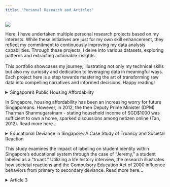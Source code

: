 ```yaml
---
title: "Personal Research and Articles"
---
```


![](docs/src/images/research.jpeg)

Here, I have undertaken multiple personal research projects based on my interests. While these initiatives are just for my own skill enhancement, they reflect my commitment to continuously improving my data analysis capabilities. Through these projects, I delve into various datasets, exploring patterns and extracting actionable insights. <br> <br> This portfolio showcases my journey, illustrating not only my technical skills but also my curiosity and dedication to leveraging data in meaningful ways. Each project here is a step towards mastering the art of transforming raw data into compelling narratives and informed decisions. Happy reading!

<details>

<summary> Singapore's Public Housing Affordability <br> <p style="text-align: justify;">

In Singapore, housing affordability has been an increasing worry for future Singaporeans. However, in 2012, the then Deputy Prime Minister (DPM) Tharman Shanmugaratnam - stating household income of SGD\$1000 was sufficient to own a home, sparked discussions among netizen online (Tan, 2012). Read more here...

</p>

</summary>

## Is Public Housing Affordable for Singaporeans?

<p style="text-align: right;"> Monday, 6 Nov 2023 </p>

![](src/images/HDB-flat-after-divorce.jpg){fig-align="left" width="1000"}

### Investigating Singapore's Resale Flat Prices from 1990 to 2022

<p style="text-align: justify;">

While Mr Tharman argued the housing grants could provide support for low-income household, many Singaporeans expressed concern about the long-term viability of such claims, especially in the face of the constant rising cost of living and property prices.

</p>

![](src/images/tharman.webp){width="800"}

<p style="text-align: justify;">

Now, this brings an important question to whether public housing in Singapore truly affordable for the average Singaporean in the future. This analysis will also explore the evolving housing market that may impact the affordability of homes for future generations of Singaporeans.

</p>

<p style="text-align: justify;">

The above concerns will uncover the complexities of the housing market, analyse potential long-term trend, also seek to understand that while variables such as estate, size or remaining lease play significant roles, this analysis aims to identity the most influential factors.

</p>

![](docs/images/dreamhome.png){fig-align="center" width="698"}

<p style="text-align: justify;">

According to Kumar (2022), the affordability of homes in Singapore is a multifaceted issue. The table above provides an outline of the housing prices in Singapore. Using this as a guide, it determines the average salary needed per spouse needed to comfortably afford monthly repayments.

</p>

<p style="text-align: justify;">

For instance, to afford a 3-room flat, which has a median price of \$360,000, both partners would have to at least earn SGD\$5,230. While it may seem manageable, this does not account for other living expenses, or other income fluctuation - couple may own a car, or have multiple kids.

</p>

<p style="text-align: justify;">

Imagine you and your sponse are looking to start a family. Now that we've a glimpse into the affordability of homes in Singapore, do you think you can comfortably own your own home when the time comes? Let's dive into real data and discuss this critical issue further.

</p>

![](src/images/flats.jpeg)

### Trend of HDB Resale Prices in Singapore

<p style="text-align: justify;">

To understand the trend of housing prices in Singapore, the analysis will use the available data sets from [this site](www.data.gov.sg). The publicly available data contains historical sales figures on yearly bases, and can be used to access market dynamics and predict future trend.

</p>

<p style="text-align: justify;">

Before moving on to the deeper analysis, let us understand how the overall prices have increased from 1990 to 2022. While the general increase in prices overtime aligns with economic growth, the rate of the surge from 1990 to 2022 is alarming.

</p>

<p style="text-align: justify;">

One may argue that the increment is a sign of prospering economy, on the other side, it also rings alarm bells in terms of overall affordability. Now let's examine the graph below:

</p>

```r

library(tidyverse)
library(tidyr)
library(ggplot2)
library(scales)
```

```r
data1999 <- read.csv("docs/src/data/ResaleFlatPrices1999.csv")
data2022 <- read.csv("docs/src/data/ResaleFlatPrices2022.csv")

average_prices_1999 <- data1999 %>%
  group_by(flat_type) %>%
  summarise("1990" = mean(resale_price))

average_prices_2022 <- data2022 %>%
  group_by(flat_type) %>%
  summarise("2022" = mean(resale_price))

combined_data <- merge(average_prices_1999, average_prices_2022, by = "flat_type")

long_data <- pivot_longer(combined_data, cols = -flat_type, names_to = "Year", values_to = "AveragePrice")


ggplot(long_data, aes(x = flat_type, y = AveragePrice, group = Year, color = Year)) +
  geom_line(linewidth = 1.5) +
  geom_point(size = 3) +
  geom_text(aes(label = sprintf("$%.2f", AveragePrice)), hjust = 1, vjust = -1, check_overlap = TRUE, size = 3) +
  scale_y_continuous(labels = label_comma()) + 
  labs(title = "Average Resale Price in 1990 and 2022 (Flat Type, SGD)",
       x = "Flat Type",
       y = "Average Resale Price",
       color = "Year") +
  theme_minimal()

```

<p style="text-align: justify;">

The graph above illustrates a significant steepening in the slopes of average resale prices in Singapore from 1990 to 2022 - indicating the exorbitant increase of prices across all flat types. The steeper slope in 2022 shows a more prominent price escalation as compared to 1990's. This is can be an indication increasing pressure on affordability and financial stretch for home ownership.

</p>

<p style="text-align: justify;">

Notice that on the graph, there is a worrying widening price gap between each successive flat type, with the difference in average prices from one flat type to the next becoming more distinct. For example, the price jump from a 3-room to a 4-room for both 1990 and 2022, may point towards a growing demand for a larger home. Larger home, bigger family right?

</p>

<p style="text-align: justify;">

With that, we can understand that the widening gap of prices could create a cost burden for upgraders seeking more specious accommodations for a bigger family. The growing gap in prices shows that planning for home ownership is extremely crucial to prevent any buyers' remorse.

</p>

### Comparing Average Resale Prices of Flat Types by Years

<p style="text-align: justify;">

Now let's look at the price increment individually for both years, compared with the same flat type. The graph presented shows a great difference for a 4-room flat between 1990 and 2022.

</p>

<p style="text-align: justify;">

The year 1990 with an average price of SGD\$81,525 and 2022 with an average price of SGD\$525,092, represented by green and orange respectively. In the graph below, feel free to explore and compare the prices of other flat types between 1990 and 2022!

</p>

<iframe height="450" width="100%" frameborder="no" src="https://mrzknrns.shinyapps.io/bargraph/">

</iframe>

<p style="text-align: justify;">

As mentioned, the rising trend of housing cost, as shown in the graph, indicates that potential owners may face financial barriers when seeking for housing options. Additionally, the graph suggests that the real estate market has become increasingly segmented. Unfortunately, with increasing demand and limited supply, property agents are taking advantage of eager potential home owners (Lam, 2020).

</p>

<p style="text-align: justify;">

For example, in 2019, a property agent was found guilty of unethical bidding practices in order to cash out a larger commission (Lim, 2019). To curb this, regulatory bodies must enforce strict rules and guidelines to ensure fair practices in this already very competitive and high-stakes market.

</p>

### The Distribution of Resale Flat Prices of Different Flat Types

<p style="text-align: justify;">

While a price increment can potentially indicate a critical issue with affordability, it is also important to access where the increase is still within the "safe" median range. However, in the box plot below, we can see how the presence of outliers underscores the significant and unprecedented price increase.

</p>

<p style="text-align: justify;">

Hint: Pay attention to how 3-room flats almost hitting \$1,000,000! On top of that, we can also visually compare the number of outliers in 1990 and 2022, denoted by the green and orange box respectively.

</p>

<iframe height="500" width="100%" frameborder="no" src="https://mrzknrns.shinyapps.io/boxplot/">

</iframe>

<p style="text-align: justify;">

Let's input all the flat type options, what do you see? With 3-Room, 4-Room, 5-Room and Executive selected, we can see a consistent pattern. The data reveals a distinct trend where "regular-sized" flats are slowly approaching the million-dollar mark in resale price in 2022.

</p>

<p style="text-align: justify;">

The upward trajectory is also an indication of the growth in the resale market, reflecting how people are willing to pay for their dream home. This inevitably affect those within a lower income bracket, preventing them to do the same.

</p>

![](src/images/darkhome.jpeg)

<p style="text-align: justify;">

Furthermore, across the other flat types, there is an increasing number of outliers beyond the upper whiskers of the box plots for 2022. While this can suggest a substantial market growth, it can also reflect the high number of exceptional cases where resale prices are charging a even higher premium, exceeding the median trends - which is already high.

</p>

<p style="text-align: justify;">

Now, that we have clearly seen the high prices Singaporean are willing to pay for their dream home, are there other factors that can be attributed to the price increase? Next, we will explore if the remaining lease left or the location of the flat affect the resale price.

</p>

### The Impact of Remaining Lease on Resale Prices

<p style="text-align: justify;">

To lower the cost burden for flat upgraders, some may consider purchasing a flat with a lower remaining lease. However, is there a correlation between the remaining lease and the cost of a resale flat in 1990 and 2022?

</p>

<p style="text-align: justify;">

As we look and examine into the numbers, it becomes clear that patterns have shifted from 1990 to 2022. Here, we will be comparing the data from these two distinct years. Now let's look at the scatterplot below. Pay attention to the red line, what does it tell you?

</p>

<iframe height="500" width="100%" frameborder="no" src="https://mrzknrns.shinyapps.io/scatterplot/">

</iframe>

<p style="text-align: justify;">

In 1990, the line suggested a clear trend: where a longer remaining lease often correlated with a higher resale price. The regression line showed a noticeable upward slope; decently steep actually. This would indicate that the longer the remaining lease, the higher the resale price of the flat, which makes sense at the time where buyers could reside in the flat without facing any lease expiration issue in the future.

</p>

<p style="text-align: justify;">

However, as we move to 2022, while there is still a correlation, we can observe that it is not as steep. This suggests that the remaining lease period is not as strong an indicator as it was in 1990. Also, the data points are more spread out , indicating a high variance in resale prices. We can now infer that other factors such as location, types or houses, or amenities have grown in importance of lease length when determining the value of the resale flat.

</p>

<p style="text-align: justify;">

![](src/images/buy.jpeg)

Put yourself in the shoes of the buyer, would you get a house with longer remaining lease, but with everything else an hour away or a shorter remaining lease with everything else a stone's throw away?

</p>

<p style="text-align: justify;">

The answer is not merely a matter of counting the years on a lease. So far, none of the HDB flats have seen their lease expired. So no one knows what really happens after that. Buying your own home is also about weighing the value or time and quality of your daily life. After all, what is a good extended lease if it comes at an expense of your convenience and time? Now, we will look into another important factor: The Estate

</p>

### The Influence of Estate on Resale Prices

![](src/images/bukitpunggol.png)

<p style="text-align: justify;">

We can agree that price is an important consideration for purchasing a home. Have you figured out where to live? Do you want to live close to your parents in the same estate? Or do you have a preferred school you would like to send your future children too? Now, we will examine if the estate affects the price of the resale flat. We will also determine which estate tends to be more costly or cheaper to settle down.

</p>

<iframe height="450" width="100%" frameborder="no" src="https://mrzknrns.shinyapps.io/violin/">

</iframe>

<p style="text-align: justify;">

Now, let's explore the violin plot on the interactive dashboard. For visualisation, we will use Bukit Timah and Punggol. According to 99.co (n.d), [Bukit Timah](https://www.99.co/singapore/neighbourhoods/bukit-timah) is known for it access to many well sought after educational institutes such as Hwa Chong Institutions, National Junior College and Raffles Girls' Primary School, making it one of the most popular estate.

</p>

<p style="text-align: justify;">

[Punggol](https://www.99.co/singapore/neighbourhoods/punggol), on the other hand, is a relatively new estate. It is slowly becoming popular with younger couples due to its modern amenities and promising development plans. The town is being developed with a vision to be eco-friendly, sustainable while providing trendy lifestyle hubs that cater to all age groups.

</p>

<p style="text-align: justify;">

That being said, let's analyse the violin plot. We can observe the wider distribution of resale prices, with a more pronounced upper tail. This would indicate there are a larger variety of flats, but also a substantial market for high-end luxury flats.

</p>

<p style="text-align: justify;">

On the flip side, Punggol has a narrower but dense concentration of price, indicating a more concrete (or less variation) in resale prices. Now, let's interact with the plot, select your dream estates and explore the price variations! Oh and just in case, I'll put the MRT Map here for reference!

</p>

![](src/images/mrt.avif)

<p style="text-align: justify;">

Now, if we were to deduce on which is the best place to settle down based on what we have gathered, the decision really depends on what you value the most. For instance, if you value tranquility and a sea view, Punggol would be great.

</p>

<p style="text-align: justify;">

However, if you would like be in close proximity of prestigious schools, *(all schools are good schools - but let's not get into that for now)* then Bukit Timah might be the best choice for you! The visualisation does not only tell us about the prices, but also a reflection of lifestyle, and the long-term family vision for you and your spouse!

</p>

### Conclusion: Why such analysis is important?

<p style="text-align: justify;">

Year-on-year, the prices of resale HDB flats have seen a continuous rise, reflecting in a growing demand of housing solutions in Singapore. However, this brings concerns to many Singaporeans, especially younger couples intending to start a family, as they struggle with affordability and availability issues.

</p>

<p style="text-align: justify;">

According to recent reports, analysts indicated that prices of resale flats are expected to rise moderately for the remainder of 2023 (CNA, 2023). While cooling measures have taken place to control the prices, the growth in the third quarter of 2023 was due to price resistance setting in amid inflationary and affordability concerns.

</p>

<p style="text-align: justify;">

You might be thinking - " Aren't there build-to-order (BTO) flats that are way priced way lower with other grants for purchase?" - and you know what, you are absolutely right! But are you willing to ballot with tens and thousands of couples, wait 5-6 years, and then face the possibility of being turned down? Certainly, the choice to ballot for a BTO flat, despite its lower cost and readily available grants, requires risk-taking and uncertainties.

</p>

<p style="text-align: justify;">

Therefore, this analysis could provide a thoughtful evaluation of the need for immediate housing against the potential delays and challenges of the BTO process. For now, all we can do is leverage on the available grants and ensure that we spend on what we can afford.

</p>

```r

```

<p>

```r

```

</details>

<details>

<summary> Educational Deviance in Singapore: A Case Study of Truancy and Societal Reaction <br> <p style="text-align: justify;">

This study examines the impact of labeling on student identity within Singapore's educational system through the case of "Jeremy," a student labeled as a "truant." Utilizing a life history interview, the research illustrates how societal reactions and the Compulsory Education Act of 2000 influence behaviors from primary to secondary deviance. Read more here...

</p>

</summary>

## Who Determines Deviant Behaviour?

<p style="text-align: right;"> Friday, 10 May 2024 </p>

![](docs/src/images/school.avif)

<p style="text-align: right;"> Photo Source: CNA </p>

The findings emphasize the detrimental effects of punitive measures and highlight the need for supportive reintegration strategies. This case underscores the broader implications for educational policy and practices in managing deviance constructively.

### Background

<p> In the heart of Singapore's rigorous educational landscape, shaped by the Compulsory Education Act of 2000, every child is promised a solid 10-year foundational education. But beneath these statistics lies the personal struggle of students like Jeremy, whose life challenges disrupt the ideal path set before them.

### The Story of Jeremy

![](docs/src/images/study.png)

<p> "School was my second home until it wasn't," Jeremy recalls, his journey from a model student to a labeled 'truant' marked by circumstances beyond his control. When his father fell ill, the burden of financial support fell on his shoulders, forcing him to balance part-time jobs with his studies. This new responsibility led to tardiness and eventually, absences, which didn't go unnoticed. "I wasn't just late; I was struggling to keep my life together," Jeremy shares.</p>

### The Spiral of Deviance

<p> Jeremy's initial minor infractions soon snowballed into more significant absences. "Each late coming wasn't just about not making it on time; it was about not making it at all," Jeremy explains. The school's response was punitive - detentions that isolated him from his peers and classes, embedding him deeper into the role of a truant. "You're marked, and that marking changes how everyone sees you," he reflects.</p>

### Labeling and Its Impacts

<p> The transformation in how Jeremy was perceived and treated is a classic example of labeling theory in action. "Once labeled, you're playing a part scripted for you by those labels," Jeremy says. This script was reinforced continually by the detentions and the reactions of his teachers and peers. "When you hear 'Wah, bro finally showed up?' enough times, you start to wonder if trying is worth it," he admits.

### Breaking Free

<p> The turning point came with the passing of his father. This profound loss forced Jeremy to reassess his life's direction. "It made me realize the shortness of life and the long-term consequences of my choices," he states. Motivated by his father's memory and the need to support his family, Jeremy began to shed his truant identity. "I was more than my circumstances," he asserts.</p>

### Insights from Educators

<p> Educators like Mrs. Tan, Jeremy's guidance counselor, emphasize the importance of understanding each student's context. "We need to look beyond the behavior to the person behind it. Only then can we truly help," she notes. Mrs. Tan advocates for a system that prioritizes supportive measures over punitive ones, suggesting, "Reintegration, not isolation, is key to turning lives around." </p>

### Conclusion

<p> Jeremy's narrative is a reminder of the complexity of deviance within Singapore's educational system. His experiences underscore the critical need for educational policies that foster understanding and provide genuine support. As Jeremy continues his journey, now a student at a university in Singapore, his story offers hope and a call to action for all involved in shaping young lives. "Change starts when we choose to see the person, not just the problem," Jeremy concludes.</p>

</details>

<details>

<summary> Article 3 <br> <p style="text-align: justify;">

</p>

</summary>

## Under Construction

<p style="text-align: right;"> Monday, 6 Nov 2023 </p>

![](docs/src/images/soon.avif){width="730"}

</details> 
